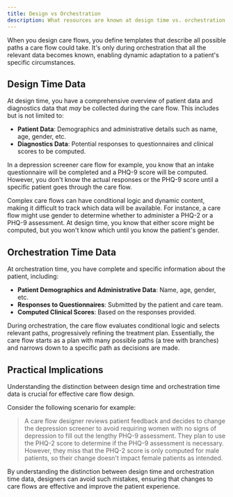 ```yaml
---
title: Design vs Orchestration
description: What resources are known at design time vs. orchestration time ?
---
```


When you design care flows, you define templates that describe all possible paths a care flow could take. It's only during orchestration that all the relevant data becomes known, enabling dynamic adaptation to a patient's specific circumstances.

## Design Time Data

At design time, you have a comprehensive overview of patient data and diagnostics data that *may* be collected during the care flow. This includes but is not limited to:

- **Patient Data**: Demographics and administrative details such as name, age, gender, etc.
- **Diagnostics Data**: Potential responses to questionnaires and clinical scores to be computed.

In a depression screener care flow for example, you know that an intake questionnaire will be completed and a PHQ-9 score will be computed. However, you don't know the actual responses or the PHQ-9 score until a specific patient goes through the care flow.

Complex care flows can have conditional logic and dynamic content, making it difficult to track which data will be available. For instance, a care flow might use gender to determine whether to administer a PHQ-2 or a PHQ-9 assessment. At design time, you know that either score might be computed, but you won't know which until you know the patient's gender.

## Orchestration Time Data

At orchestration time, you have complete and specific information about the patient, including:

- **Patient Demographics and Administrative Data**: Name, age, gender, etc.
- **Responses to Questionnaires**: Submitted by the patient and care team.
- **Computed Clinical Scores**: Based on the responses provided.

During orchestration, the care flow evaluates conditional logic and selects relevant paths, progressively refining the treatment plan. Essentially, the care flow starts as a plan with many possible paths (a tree with branches) and narrows down to a specific path as decisions are made.

## Practical Implications

Understanding the distinction between design time and orchestration time data is crucial for effective care flow design.

Consider the following scenario for example:

> A care flow designer reviews patient feedback and decides to change the depression screener to avoid requiring women with no signs of depression to fill out the lengthy PHQ-9 assessment. They plan to use the PHQ-2 score to determine if the PHQ-9 assessment is necessary. However, they miss that the PHQ-2 score is only computed for male patients, so their change doesn't impact female patients as intended.

By understanding the distinction between design time and orchestration time data, designers can avoid such mistakes, ensuring that changes to care flows are effective and improve the patient experience.